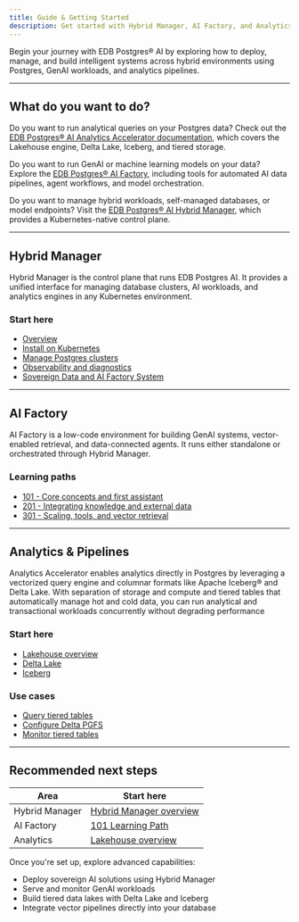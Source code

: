 ```yaml
---
title: Guide & Getting Started
description: Get started with Hybrid Manager, AI Factory, and Analytics for EDB Postgres AI.
---
```


Begin your journey with EDB Postgres® AI by exploring how to deploy, manage, and build intelligent systems across hybrid environments using Postgres, GenAI workloads, and analytics pipelines.

* * *

## What do you want to do?

Do you want to run analytical queries on your Postgres data?
Check out the [EDB Postgres® AI Analytics Accelerator documentation](/edb-postgres-ai/latest/analytics/), which covers the Lakehouse engine, Delta Lake, Iceberg, and tiered storage.


Do you want to run GenAI or machine learning models on your data?
Explore the [EDB Postgres® AI Factory](/edb-postgres-ai/latest/ai-factory/), including tools for automated AI data pipelines, agent workflows, and model orchestration.

Do you want to manage hybrid workloads, self-managed databases, or model endpoints?
Visit the [EDB Postgres® AI Hybrid Manager](/edb-postgres-ai/latest/hybrid-manager/), which provides a Kubernetes-native control plane.

* * *

## Hybrid Manager

Hybrid Manager is the control plane that runs EDB Postgres AI. It provides a unified interface for managing database clusters, AI workloads, and analytics engines in any Kubernetes environment.

### Start here

-   [Overview](/edb-postgres-ai/latest/hybrid-manager/overview/)
-   [Install on Kubernetes](/edb-postgres-ai/latest/hybrid-manager/install/)
-   [Manage Postgres clusters](/edb-postgres-ai/latest/hybrid-manager/using_hybrid_manager/cluster_management/)
-   [Observability and diagnostics](/edb-postgres-ai/latest/hybrid-manager/using_hybrid_manager/monitoring/)
-   [Sovereign Data and AI Factory System](/edb-postgres-ai/latest/hybrid-manager/system/)

* * *

## AI Factory

AI Factory is a low-code environment for building GenAI systems, vector-enabled retrieval, and data-connected agents. It runs either standalone or orchestrated through Hybrid Manager.

### Learning paths

-   [101 - Core concepts and first assistant](/edb-postgres-ai/latest/ai-factory/learn/101/)
-   [201 - Integrating knowledge and external data](/edb-postgres-ai/latest/ai-factory/learn/201/)
-   [301 - Scaling, tools, and vector retrieval](/edb-postgres-ai/latest/ai-factory/learn/301/)

* * *

## Analytics & Pipelines

Analytics Accelerator enables analytics directly in Postgres by leveraging a vectorized query engine and columnar formats like Apache Iceberg® and Delta Lake. With separation of storage and compute and tiered tables that automatically manage hot and cold data, you can run analytical and transactional workloads concurrently without degrading performance
### Start here

-   [Lakehouse overview](/edb-postgres-ai/latest/analytics/lakehouse/)
-   [Delta Lake](/edb-postgres-ai/latest/analytics/delta_lake/)
-   [Iceberg](/edb-postgres-ai/latest/analytics/iceberg/)

### Use cases

-   [Query tiered tables](/edb-postgres-ai/1.3/analytics/tiered_tables)
-   [Configure Delta PGFS](/edb-postgres-ai/1.3/analytics/delta_lake)
-   [Monitor tiered tables](/edb-postgres-ai/1.3/analytics/tiered_tables)

* * *

## Recommended next steps

| Area           | Start here                                                                  |
| -------------- | --------------------------------------------------------------------------- |
| Hybrid Manager | [Hybrid Manager overview](/edb-postgres-ai/latest/hybrid-manager/overview/) |
| AI Factory     | [101 Learning Path](/edb-postgres-ai/latest/ai-factory/learn/101/)          |
| Analytics      | [Lakehouse overview](/edb-postgres-ai/latest/analytics/lakehouse/)          |

Once you're set up, explore advanced capabilities:

-   Deploy sovereign AI solutions using Hybrid Manager
-   Serve and monitor GenAI workloads
-   Build tiered data lakes with Delta Lake and Iceberg
-   Integrate vector pipelines directly into your database
